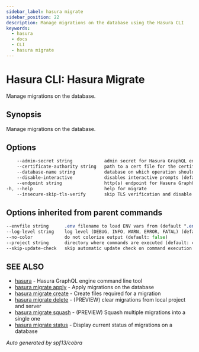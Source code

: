 ```yaml
---
sidebar_label: hasura migrate
sidebar_position: 22
description: Manage migrations on the database using the Hasura CLI
keywords:
  - hasura
  - docs
  - CLI
  - hasura migrate
---
```


# Hasura CLI: Hasura Migrate

Manage migrations on the database.

## Synopsis

Manage migrations on the database.

## Options

```sass
    --admin-secret string            admin secret for Hasura GraphQL engine (env "HASURA_GRAPHQL_ADMIN_SECRET")
    --certificate-authority string   path to a cert file for the certificate authority (env "HASURA_GRAPHQL_CERTIFICATE_AUTHORITY")
    --database-name string           database on which operation should be applied
    --disable-interactive            disables interactive prompts (default: false) (env "HASURA_GRAPHQL_DISABLE_INTERACTIVE")
    --endpoint string                http(s) endpoint for Hasura GraphQL engine (env "HASURA_GRAPHQL_ENDPOINT")
-h, --help                           help for migrate
    --insecure-skip-tls-verify       skip TLS verification and disable cert checking (default: false) (env "HASURA_GRAPHQL_INSECURE_SKIP_TLS_VERIFY")
```

## Options inherited from parent commands

```sass
--envfile string      .env filename to load ENV vars from (default ".env")
--log-level string    log level (DEBUG, INFO, WARN, ERROR, FATAL) (default "INFO")
--no-color            do not colorize output (default: false)
--project string      directory where commands are executed (default: current dir)
--skip-update-check   skip automatic update check on command execution
```

## SEE ALSO

* [hasura](/hasura-cli/commands/hasura.mdx)	 - Hasura GraphQL engine command line tool
* [hasura migrate apply](/hasura-cli/commands/hasura_migrate_apply.mdx)	 - Apply migrations on the database
* [hasura migrate create](/hasura-cli/commands/hasura_migrate_create.mdx)	 - Create files required for a migration
* [hasura migrate delete](/hasura-cli/commands/hasura_migrate_delete.mdx)	 - (PREVIEW) clear migrations from local project and server
* [hasura migrate squash](/hasura-cli/commands/hasura_migrate_squash.mdx)	 - (PREVIEW) Squash multiple migrations into a single one
* [hasura migrate status](/hasura-cli/commands/hasura_migrate_status.mdx)	 - Display current status of migrations on a database

_Auto generated by spf13/cobra_
